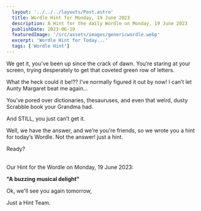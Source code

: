 ```yaml
---
  layout: '../../../layouts/Post.astro'
  title: Wordle Hint for Monday, 19 June 2023
  description: A Hint for the daily Wordle on Monday, 19 June 2023
  publishDate: 2023-06-19
  featuredImage: '/src/assets/images/genericwordle.webp'
  excerpt: 'Wordle Hint for Today...'
  tags: ['Wordle Hint']
---
```


  We get it, you’ve been up since the crack of dawn. You’re staring at your screen, trying desperately to get that coveted green row of letters. 

  What the heck could it be!??
  I’ve normally figured it out by now!
  I can’t let Aunty Margaret beat me again… 

  You’ve pored over dictionaries, thesauruses, and even that weird, dusty Scrabble book your Grandma had.

  And STILL, you just can’t get it. 

  Well, we have the answer, and we’re you’re friends, so we wrote you a hint for today’s Wordle.
  Not the answer! just a hint. 

  Ready?<br /><br />

  Our Hint for the Wordle on Monday, 19 June 2023:

  **"A buzzing musical delight"**

  Ok, we'll see you again tomorrow, 

  Just a Hint Team.
  